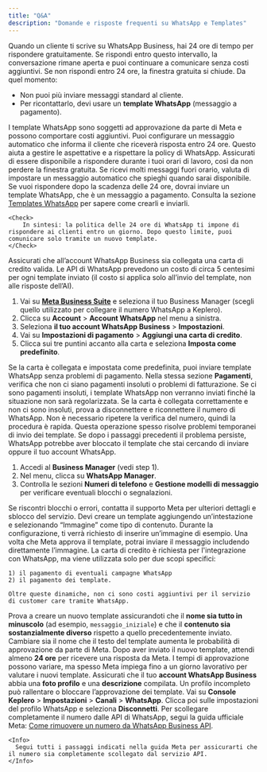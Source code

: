 ```yaml
---
title: "Q&A"
description: "Domande e risposte frequenti su WhatsApp e Templates"
---
```



<AccordionGroup>
  <Accordion title="Cosa è la politica delle 24 ore di WhatsApp?">
    <Steps>
        <Step title="Rispondi entro 24 ore">
        Quando un cliente ti scrive su WhatsApp Business, hai 24 ore di tempo per rispondere gratuitamente. 
        <Check>
            Se rispondi entro questo intervallo, la conversazione rimane aperta e puoi continuare a comunicare senza costi aggiuntivi.
        </Check>
        </Step>
        <Step title="Cosa succede dopo 24 ore">
        Se non rispondi entro 24 ore, la finestra gratuita si chiude. Da quel momento:
        <ul>
            <li>Non puoi più inviare messaggi standard al cliente.</li>
            <li>Per ricontattarlo, devi usare un <b>template WhatsApp</b> (messaggio a pagamento).</li>
        </ul>
        <Warning>
            I template WhatsApp sono soggetti ad approvazione da parte di Meta e possono comportare costi aggiuntivi.
        </Warning>
        </Step>
        <Step title="Imposta un messaggio automatico">
        Puoi configurare un messaggio automatico che informa il cliente che riceverà risposta entro 24 ore.
        <Tip>
            Questo aiuta a gestire le aspettative e a rispettare la policy di WhatsApp.
        </Tip>
        </Step>
        <Step title="Gestisci gli orari di risposta">
        Assicurati di essere disponibile a rispondere durante i tuoi orari di lavoro, così da non perdere la finestra gratuita.
        <Note>
            Se ricevi molti messaggi fuori orario, valuta di impostare un messaggio automatico che spieghi quando sarai disponibile.
        </Note>
        </Step>
        <Step title="Costi aggiuntivi dopo 24 ore">
        Se vuoi rispondere dopo la scadenza delle 24 ore, dovrai inviare un template WhatsApp, che è un messaggio a pagamento.
        <Info>
            Consulta la sezione <a href="/integrazioni/whatsapp/templates-whatsapp">Templates WhatsApp</a> per sapere come crearli e inviarli.
        </Info>
        </Step>
    </Steps>

    <Check>
        In sintesi: la politica delle 24 ore di WhatsApp ti impone di rispondere ai clienti entro un giorno. Dopo questo limite, puoi comunicare solo tramite un nuovo template.
    </Check>
  </Accordion>

  <Accordion title="Come mai il template non viene inviato?">
  <Steps>
    <Step title="Verifica che sia collegata una carta di credito">
      Assicurati che all’account WhatsApp Business sia collegata una carta di credito valida. Le API di WhatsApp prevedono un costo di circa 5 centesimi per ogni template inviato (il costo si applica solo all’invio del template, non alle risposte dell’AI).
      <ol>
        <li>Vai su <a href="https://business.facebook.com/settings/whatsapp-business-accounts/" target="_blank" rel="noopener"><strong>Meta Business Suite</strong></a> e seleziona il tuo Business Manager (scegli quello utilizzato per collegare il numero WhatsApp a Keplero).</li>
        <li>Clicca su <strong>Account</strong> &gt; <strong>Account WhatsApp</strong> nel menu a sinistra.</li>
        <li>Seleziona <strong>il tuo account WhatsApp Business</strong> &gt; <strong>Impostazioni</strong>.</li>
        <li>Vai su <strong>Impostazioni di pagamento</strong> &gt; <strong>Aggiungi una carta di credito</strong>.</li>
        <li>Clicca sui tre puntini accanto alla carta e seleziona <strong>Imposta come predefinito</strong>.</li>
      </ol>
      <Check>
        Se la carta è collegata e impostata come predefinita, puoi inviare template WhatsApp senza problemi di pagamento.
      </Check>
    </Step>
    <Step title="Controlla la presenza di pagamenti insoluti">
      Nella stessa sezione <strong>Pagamenti</strong>, verifica che non ci siano pagamenti insoluti o problemi di fatturazione.
      <Warning>
        Se ci sono pagamenti insoluti, i template WhatsApp non verranno inviati finché la situazione non sarà regolarizzata.
      </Warning>
    </Step>
    <Step title="Disconnetti e riconnetti il numero WhatsApp">
      Se la carta è collegata correttamente e non ci sono insoluti, prova a disconnettere e riconnettere il numero di WhatsApp. Non è necessario ripetere la verifica del numero, quindi la procedura è rapida.
      <Tip>
        Questa operazione spesso risolve problemi temporanei di invio dei template.
      </Tip>
    </Step>
    <Step title="Verifica eventuali blocchi su template o account">
      Se dopo i passaggi precedenti il problema persiste, WhatsApp potrebbe aver bloccato il template che stai cercando di inviare oppure il tuo account WhatsApp.
      <ol>
        <li>Accedi al <strong>Business Manager</strong> (vedi step 1).</li>
        <li>Nel menu, clicca su <strong>WhatsApp Manager</strong>.</li>
        <li>Controlla le sezioni <strong>Numeri di telefono</strong> e <strong>Gestione modelli di messaggio</strong> per verificare eventuali blocchi o segnalazioni.</li>
      </ol>
      <Info>
        Se riscontri blocchi o errori, contatta il supporto Meta per ulteriori dettagli e sblocco del servizio.
      </Info>
    </Step>
  </Steps>
  </Accordion>

  <Accordion title="Posso inviare un'immagine nel Template WhatsApp?">
    Devi creare un template aggiungendo un’intestazione e selezionando “Immagine” come tipo di contenuto. Durante la configurazione, ti verrà richiesto di inserire un’immagine di esempio. Una volta che Meta approva il template, potrai inviare il messaggio includendo direttamente l’immagine.
  </Accordion>

  <Accordion title="Perché è necessario inserire la carta di credito?">
    La carta di credito è richiesta per l'integrazione con WhatsApp, ma viene utilizzata solo per due scopi specifici: 

    1) il pagamento di eventuali campagne WhatsApp
    2) il pagamento dei template. 

    Oltre queste dinamiche, non ci sono costi aggiuntivi per il servizio di customer care tramite WhatsApp.
  </Accordion>
  <Accordion title="Perché il Template non viene approvato e rimane sempre in attesa (PENDING)?">
  <Steps>
    <Step title="Crea un nuovo template con nome in minuscolo e contenuto diverso">
      Prova a creare un nuovo template assicurandoti che il <strong>nome sia tutto in minuscolo</strong> (ad esempio, <code>messaggio_iniziale</code>) e che il <strong>contenuto sia sostanzialmente diverso</strong> rispetto a quello precedentemente inviato.
      <Tip>
        Cambiare sia il nome che il testo del template aumenta le probabilità di approvazione da parte di Meta.
      </Tip>
    </Step>
    <Step title="Attendi almeno 24 ore">
      Dopo aver inviato il nuovo template, attendi almeno <strong>24 ore</strong> per ricevere una risposta da Meta.
      <Info>
        I tempi di approvazione possono variare, ma spesso Meta impiega fino a un giorno lavorativo per valutare i nuovi template.
      </Info>
    </Step>
    <Step title="Completa profilo e descrizione dell’account WhatsApp">
      Assicurati che il tuo <strong>account WhatsApp Business</strong> abbia una <strong>foto profilo</strong> e una <strong>descrizione</strong> compilata.
      <Warning>
        Un profilo incompleto può rallentare o bloccare l’approvazione dei template.
      </Warning>
    </Step>
  </Steps>
  </Accordion>
  <Accordion title="Come scollego WhatsApp da Keplero AI?">
<Steps title="Scollega WhatsApp da Keplero AI">
  <Step title="Disconnetti WhatsApp dalla Console Keplero">
    Vai su <strong>Console Keplero</strong> &gt; <strong>Impostazioni</strong> &gt; <strong>Canali</strong> &gt; <strong>WhatsApp</strong>. Clicca poi sulle impostazioni del profilo WhatsApp e seleziona <strong>Disconnetti</strong>.

  </Step>
  <Step title="Scollega il numero dalle API WhatsApp di Meta">
    Per scollegare completamente il numero dalle API di WhatsApp, segui la guida ufficiale Meta: <a href="https://faq.whatsapp.com/209248051996804" target="_blank" rel="noopener">Come rimuovere un numero da WhatsApp Business API</a>.


    <Info>
      Segui tutti i passaggi indicati nella guida Meta per assicurarti che il numero sia completamente scollegato dal servizio API.
    </Info>
  </Step>
</Steps>
  </Accordion>
</AccordionGroup>